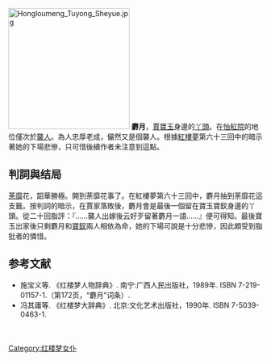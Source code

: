{{no footnotes|time=2019-06-17T08:24:47+00:00}}
{{refimprove|time=2019-06-17T08:24:47+00:00}}
[[File:Hongloumeng_Tuyong_Sheyue.jpg|240px]]
'''麝月'''，[[賈寶玉|賈寶玉]]身邊的[[丫鬟|丫頭]]。在[[怡紅院|怡紅院]]的地位僅次於[[襲人|襲人]]。為人忠厚老成，儼然又是個襲人。根據[[紅樓夢|紅樓夢]]第六十三回中的暗示著她的下場悲慘，只可惜後續作者未注意到這點。

==判詞與结局==
[[荼靡|荼靡]]花，韶華勝極。開到荼靡花事了。在紅樓夢第六十三回中，麝月抽到荼靡花這支籤。按判詞的暗示，在賈家落敗後，麝月會是最後一個留在寶玉寶釵身邊的丫頭。從二十回脂評：『......襲人出嫁後云好歹留著麝月一語......』便可得知。最後寶玉出家後只剩麝月和[[寶釵|寶釵]]兩人相依為命，她的下場可說是十分悲慘，因此頗受到脂批者的憐惜。

== 参考文献 ==
* 施宝义等. 《红楼梦人物辞典》. 南宁:广西人民出版社，1989年. ISBN 7-219-01157-1.（第172页，“麝月”词条）.
* 冯其庸等. 《红楼梦大辞典》. 北京:文化艺术出版社，1990年. ISBN 7-5039-0463-1.

{{红楼梦}}　　
[[Category:红楼梦女仆|Category:红楼梦女仆]]